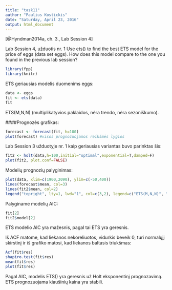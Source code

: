 ```yaml
---
title: "task11"
author: "Paulius Kostickis"
date: "Saturday, April 23, 2016"
output: html_document
---
```

[@Hyndman2014a, ch. 3., Lab Session 4]

Lab Session 4, užduotis nr. 1
Use ets() to find the best ETS model for the price of eggs (data set eggs). How does this model compare to the one you found in the previous lab session?

```r
library(fpp)
library(knitr)
```

ETS geriausias modelis duomenims eggs:
```r
data <- eggs
fit <- ets(data)
fit
```

ETS(M,N,N) (multiplikatyvios paklaidos, nėra trendo, nėra sezoniškumo).


####Prognozės grafikas:
```r
forecast <- forecast(fit, h=100)
plot(forecast) #visos prognozuojamos reikšmės lygios
```


Lab Session 3 užduotyje nr. 1 kaip geriausias variantas buvo parinktas šis:

```r
fit2 <- holt(data,h=100,initial="optimal",exponential=T,damped=F)
plot(fit2, plot.conf=FALSE)
```


Modelių prognozių palyginimas:

```r
plot(data, xlim=c(1900,2090), ylim=c(-50,400))
lines(forecast$mean, col=3)
lines(fit2$mean, col=2)
legend("topright", lty=1, lwd="1", col=c(3,2), legend=c("ETS(M,N,N)", "Holt eksponentinis metodas"))
```



Palyginame modelių AIC:
```r
fit[2]
fit2$model[2]
```

ETS modelio AIC yra mažesnis, pagal tai ETS yra geresnis.

Iš ACF matome, kad liekanos nekoreliuotos, vidurkis beveik 0, turi normalųjį skirstinį ir iš grafiko matosi, kad liekanos baltasis triukšmas:

```r
Acf(fit$res)
shapiro.test(fit$res)
mean(fit$res)
plot(fit$res)
```

Pagal AIC, modelis ETS() yra geresnis už Holt eksponentinį prognozavimą. ETS prognozuojama kiaušinių kaina yra stabili.
